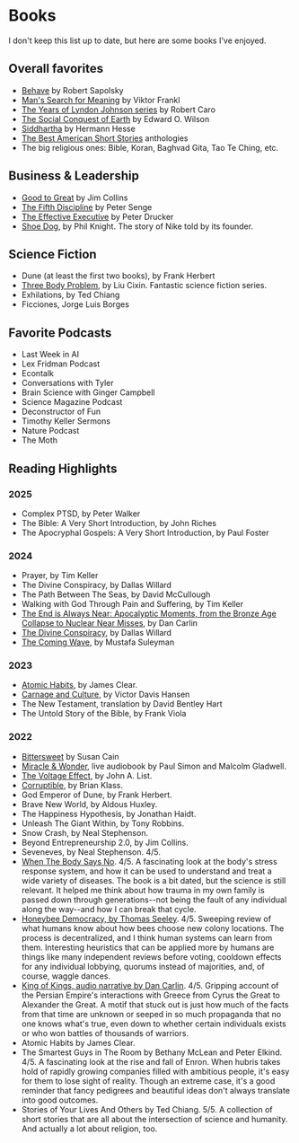 
# Books

I don't keep this list up to date, but here are some books I've enjoyed.

## Overall favorites

- [Behave](https://en.wikipedia.org/wiki/Behave_(book)) by Robert Sapolsky
- [Man's Search for Meaning](https://en.wikipedia.org/wiki/Man%27s_Search_for_Meaning) by Viktor Frankl
- [The Years of Lyndon Johnson series](https://en.wikipedia.org/wiki/The_Years_of_Lyndon_Johnson) by Robert Caro
- [The Social Conquest of Earth](https://en.wikipedia.org/wiki/The_Social_Conquest_of_Earth) by Edward O. Wilson
- [Siddhartha](https://en.wikipedia.org/wiki/Siddhartha_(novel)) by Hermann Hesse
- [The Best American Short Stories](https://en.wikipedia.org/wiki/The_Best_American_Short_Stories) anthologies
- The big religious ones:  Bible, Koran, Baghvad Gita, Tao Te Ching, etc.

## Business & Leadership

- [Good to Great](https://en.wikipedia.org/wiki/Good_to_Great) by Jim Collins
- [The Fifth Discipline](https://en.wikipedia.org/wiki/The_Fifth_Discipline) by Peter Senge
- [The Effective Executive](https://www.goodreads.com/book/show/48019.The_Effective_Executive) by Peter Drucker
- [Shoe Dog](https://en.wikipedia.org/wiki/Shoe_Dog), by Phil Knight. The story of Nike told by its founder.

## Science Fiction

- Dune (at least the first two books), by Frank Herbert
- [Three Body Problem](https://en.wikipedia.org/wiki/The_Three-Body_Problem_(novel)), by Liu Cixin. Fantastic science fiction series.
- Exhilations, by Ted Chiang
- Ficciones, Jorge Luis Borges

## Favorite Podcasts

- Last Week in AI
- Lex Fridman Podcast
- Econtalk
- Conversations with Tyler
- Brain Science with Ginger Campbell
- Science Magazine Podcast
- Deconstructor of Fun
- Timothy Keller Sermons
- Nature Podcast
- The Moth

## Reading Highlights

### 2025

- Complex PTSD, by Peter Walker
- The Bible: A Very Short Introduction, by John Riches
- The Apocryphal Gospels: A Very Short Introduction, by Paul Foster

### 2024

- Prayer, by Tim Keller
- The Divine Conspiracy, by Dallas Willard
- The Path Between The Seas, by David McCullough
- Walking with God Through Pain and Suffering, by Tim Keller
- [The End is Always Near: Apocalyptic Moments, from the Bronze Age Collapse to Nuclear Near Misses](https://www.goodreads.com/book/show/49947205-the-end-is-always-near), by Dan Carlin
- [The Divine Conspiracy](https://www.goodreads.com/book/show/49947205-the-end-is-always-near), by Dallas Willard
- [The Coming Wave](https://www.goodreads.com/en/book/show/90590134), by Mustafa Suleyman

### 2023

- [Atomic Habits](https://jamesclear.com/atomic-habits), by James Clear.
- [Carnage and Culture](https://www.goodreads.com/book/show/177766.Carnage_and_Culture), by Victor Davis Hansen
- The New Testament, translation by David Bentley Hart
- The Untold Story of the Bible, by Frank Viola

### 2022

- [Bittersweet](https://susancain.net/book/bittersweet/) by Susan Cain
- [Miracle & Wonder](https://www.goodreads.com/en/book/show/59545874-miracle-and-wonder), live audiobook by Paul Simon and Malcolm Gladwell.
- [The Voltage Effect](https://www.goodreads.com/en/book/show/57926125), by John A. List.
- [Corruptible](https://www.goodreads.com/book/show/56898187-corruptible), by Brian Klass.
- God Emperor of Dune, by Frank Herbert.
- Brave New World, by Aldous Huxley.
- The Happiness Hypothesis, by Jonathan Haidt.
- Unleash The Giant Within, by Tony Robbins.
- Snow Crash, by Neal Stephenson.
- Beyond Entrepreneurship 2.0, by Jim Collins.
- Seveneves, by Neal Stephenson. 4/5.
- [When The Body Says No]([url](https://drgabormate.com/book/when-the-body-says-no/)). 4/5. A fascinating look at the body's stress response system, and how it can be used to understand and treat a wide variety of diseases. The book is a bit dated, but the science is still relevant. It helped me think about how trauma in my own family is passed down through generations--not being the fault of any individual along the way--and how I can break that cycle.
- [Honeybee Democracy, by Thomas Seeley](https://press.princeton.edu/books/hardcover/9780691147215/honeybee-democracy). 4/5. Sweeping review of what humans know about how bees choose new colony locations. The process is decentralized, and I think human systems can learn from them. Interesting heuristics that can be applied more by humans are things like many independent reviews before voting, cooldown effects for any individual lobbying, quorums instead of majorities, and, of course, waggle dances.
- [King of Kings, audio narrative by Dan Carlin](https://www.dancarlin.com/product/hardcore-history-56-kings-kings/). 4/5. Gripping account of the Persian Empire's interactions with Greece from Cyrus the Great to Alexander the Great. A motif that stuck out is just how much of the facts from that time are unknown or seeped in so much propaganda that no one knows what's true, even down to whether certain individuals exists or who won battles of thousands of warriors.
- Atomic Habits by James Clear.
- The Smartest Guys in The Room by Bethany McLean and Peter Elkind. 4/5. A fascinating look at the rise and fall of Enron. When hubris takes hold of rapidly growing companies filled with ambitious people, it's easy for them to lose sight of reality. Though an extreme case, it's a good reminder that fancy pedigrees and beautiful ideas don't always translate into good outcomes.
- Stories of Your Lives And Others by Ted Chiang. 5/5. A collection of short stories that are all about the intersection of science and humanity. And actually a lot about religion, too.
